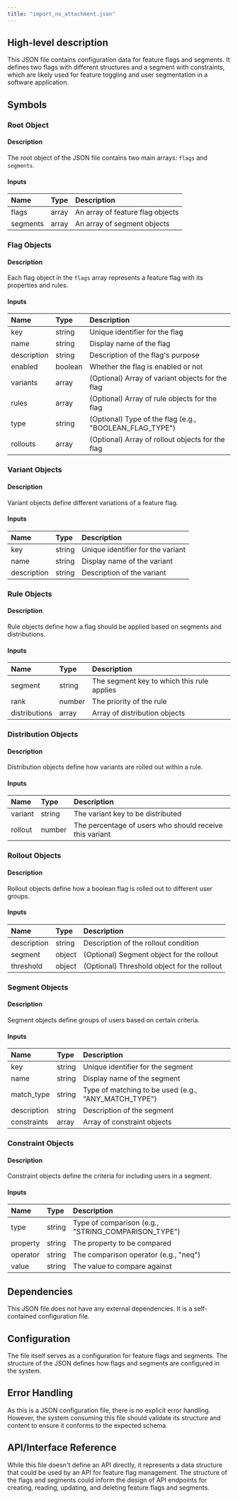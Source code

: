 ```yaml
---
title: "import_no_attachment.json"
---
```


## High-level description
This JSON file contains configuration data for feature flags and segments. It defines two flags with different structures and a segment with constraints, which are likely used for feature toggling and user segmentation in a software application.

## Symbols

### Root Object
#### Description
The root object of the JSON file contains two main arrays: `flags` and `segments`.

#### Inputs
| Name | Type | Description |
|:-----|:-----|:------------|
| flags | array | An array of feature flag objects |
| segments | array | An array of segment objects |

### Flag Objects
#### Description
Each flag object in the `flags` array represents a feature flag with its properties and rules.

#### Inputs
| Name | Type | Description |
|:-----|:-----|:------------|
| key | string | Unique identifier for the flag |
| name | string | Display name of the flag |
| description | string | Description of the flag's purpose |
| enabled | boolean | Whether the flag is enabled or not |
| variants | array | (Optional) Array of variant objects for the flag |
| rules | array | (Optional) Array of rule objects for the flag |
| type | string | (Optional) Type of the flag (e.g., "BOOLEAN_FLAG_TYPE") |
| rollouts | array | (Optional) Array of rollout objects for the flag |

### Variant Objects
#### Description
Variant objects define different variations of a feature flag.

#### Inputs
| Name | Type | Description |
|:-----|:-----|:------------|
| key | string | Unique identifier for the variant |
| name | string | Display name of the variant |
| description | string | Description of the variant |

### Rule Objects
#### Description
Rule objects define how a flag should be applied based on segments and distributions.

#### Inputs
| Name | Type | Description |
|:-----|:-----|:------------|
| segment | string | The segment key to which this rule applies |
| rank | number | The priority of the rule |
| distributions | array | Array of distribution objects |

### Distribution Objects
#### Description
Distribution objects define how variants are rolled out within a rule.

#### Inputs
| Name | Type | Description |
|:-----|:-----|:------------|
| variant | string | The variant key to be distributed |
| rollout | number | The percentage of users who should receive this variant |

### Rollout Objects
#### Description
Rollout objects define how a boolean flag is rolled out to different user groups.

#### Inputs
| Name | Type | Description |
|:-----|:-----|:------------|
| description | string | Description of the rollout condition |
| segment | object | (Optional) Segment object for the rollout |
| threshold | object | (Optional) Threshold object for the rollout |

### Segment Objects
#### Description
Segment objects define groups of users based on certain criteria.

#### Inputs
| Name | Type | Description |
|:-----|:-----|:------------|
| key | string | Unique identifier for the segment |
| name | string | Display name of the segment |
| match_type | string | Type of matching to be used (e.g., "ANY_MATCH_TYPE") |
| description | string | Description of the segment |
| constraints | array | Array of constraint objects |

### Constraint Objects
#### Description
Constraint objects define the criteria for including users in a segment.

#### Inputs
| Name | Type | Description |
|:-----|:-----|:------------|
| type | string | Type of comparison (e.g., "STRING_COMPARISON_TYPE") |
| property | string | The property to be compared |
| operator | string | The comparison operator (e.g., "neq") |
| value | string | The value to compare against |

## Dependencies
This JSON file does not have any external dependencies. It is a self-contained configuration file.

## Configuration
The file itself serves as a configuration for feature flags and segments. The structure of the JSON defines how flags and segments are configured in the system.

## Error Handling
As this is a JSON configuration file, there is no explicit error handling. However, the system consuming this file should validate its structure and content to ensure it conforms to the expected schema.

## API/Interface Reference
While this file doesn't define an API directly, it represents a data structure that could be used by an API for feature flag management. The structure of the flags and segments could inform the design of API endpoints for creating, reading, updating, and deleting feature flags and segments.